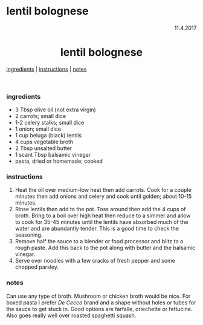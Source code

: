 # lentil bolognese

<p align="right">11.4.2017</p>

<h1 align="center">lentil bolognese</h1>

<div align="center">
  <a href="#ingredients">ingredients</a> | 
  <a href="#instructions">instructions</a> | 
  <a href="#notes">notes</a>
</div>
<br>

### ingredients
- 3 Tbsp olive oil (not extra virgin)
- 2 carrots; small dice
- 1-2 celery stalks; small dice
- 1 onion; small dice
- 1 cup beluga (black) lentils
- 4 cups vegetable broth
- 2 Tbsp unsalted butter
- 1 scant Tbsp balsamic vinegar
- pasta, dried or homemade; cooked

### instructions
1. Heat the oil over medium-low heat then add carrots.  Cook for a couple minutes then add onions and celery and cook 
until golden; about 10-15 minutes.
2. Rinse lentils then add to the pot.  Toss around then add the 4 cups of broth.  Bring to a boil over high heat then 
reduce to a simmer and 
allow to cook for 35-45 minutes until the lentils have absorbed much of the water and are abundantly tender.  This is a 
good time to check the seasoning.
3. Remove half the sauce to a blender or food processor and blitz to a rough paste.  Add this back to the pot along with 
butter and the balsamic vinegar.
4. Serve over noodles with a few cracks of fresh pepper and some chopped parsley.

### notes
Can use any type of broth.  Mushroom or chicken broth would be nice. For boxed pasta I prefer *De Cecco* brand and a
shape without holes or tubes for the sauce to get stuck in.  Good options are farfalle, oriechette or fettucine.  Also
goes really well over roasted spaghetti squash.

